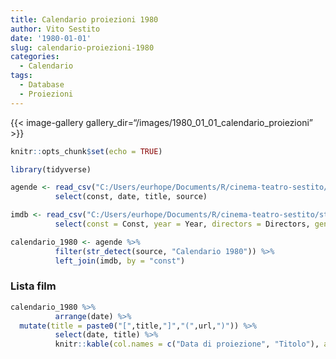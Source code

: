 ```yaml
---
title: Calendario proiezioni 1980
author: Vito Sestito
date: '1980-01-01'
slug: calendario-proiezioni-1980
categories:
  - Calendario
tags:
  - Database
  - Proiezioni
---
```

{{< image-gallery gallery_dir="/images/1980_01_01_calendario_proiezioni" >}}
```r
knitr::opts_chunk$set(echo = TRUE)

library(tidyverse)

agende <- read_csv("C:/Users/eurhope/Documents/R/cinema-teatro-sestito/static/data/programmazione_agende.csv") %>%
          select(const, date, title, source)

imdb <- read_csv("C:/Users/eurhope/Documents/R/cinema-teatro-sestito/static/data/programmazione_imdb.csv") %>%
          select(const = Const, year = Year, directors = Directors, genres = Genres, imdb_rating = `IMDb Rating`, runtime = `Runtime (mins)`, url = URL)

calendario_1980 <- agende %>%
          filter(str_detect(source, "Calendario 1980")) %>%
          left_join(imdb, by = "const")
```
### Lista film
```r
calendario_1980 %>%
          arrange(date) %>%
  mutate(title = paste0("[",title,"]","(",url,")")) %>%
          select(date, title) %>%
          knitr::kable(col.names = c("Data di proiezione", "Titolo"), align = c("l", "l", "l"))
```
